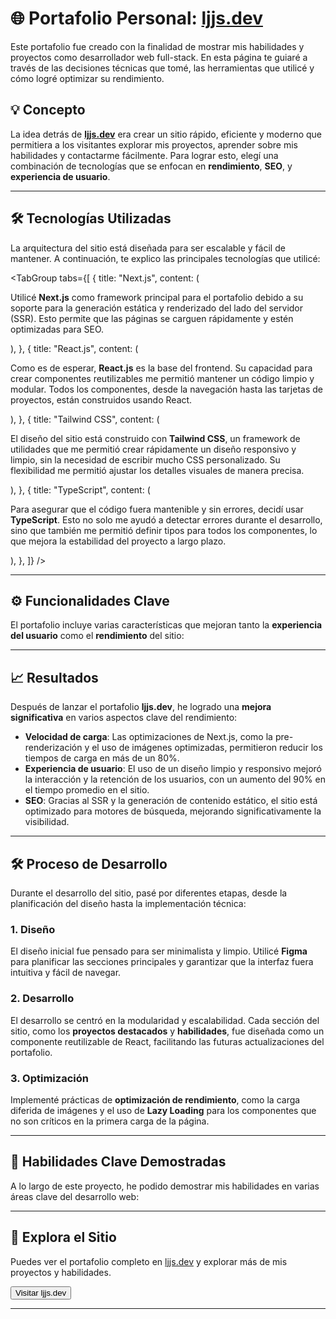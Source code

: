 # 🌐 Portafolio Personal: [ljjs.dev](https://ljjs.dev)

<CalloutBox type="info">
  Este portafolio fue creado con la finalidad de mostrar mis habilidades y proyectos como desarrollador web full-stack. En esta página te guiaré a través de las decisiones técnicas que tomé, las herramientas que utilicé y cómo logré optimizar su rendimiento.
</CalloutBox>

## 💡 Concepto

La idea detrás de **[ljjs.dev](https://ljjs.dev)** era crear un sitio rápido, eficiente y moderno que permitiera a los visitantes explorar mis proyectos, aprender sobre mis habilidades y contactarme fácilmente. Para lograr esto, elegí una combinación de tecnologías que se enfocan en **rendimiento**, **SEO**, y **experiencia de usuario**.

<HeroImage src="https://i.imgur.com/dkQz3sd.png" alt="Imagen del sitio" className="my-8" />

---

## 🛠️ Tecnologías Utilizadas

La arquitectura del sitio está diseñada para ser escalable y fácil de mantener. A continuación, te explico las principales tecnologías que utilicé:

<TabGroup
  tabs={[
    {
      title: "Next.js",
      content: (
        <p>
          Utilicé <strong>Next.js</strong> como framework principal para el portafolio debido a su soporte para la generación estática y renderizado del lado del servidor (SSR). Esto permite que las páginas se carguen rápidamente y estén optimizadas para SEO.
        </p>
      ),
    },
    {
      title: "React.js",
      content: (
        <p>
          Como es de esperar, <strong>React.js</strong> es la base del frontend. Su capacidad para crear componentes reutilizables me permitió mantener un código limpio y modular. Todos los componentes, desde la navegación hasta las tarjetas de proyectos, están construidos usando React.
        </p>
      ),
    },
    {
      title: "Tailwind CSS",
      content: (
        <p>
          El diseño del sitio está construido con <strong>Tailwind CSS</strong>, un framework de utilidades que me permitió crear rápidamente un diseño responsivo y limpio, sin la necesidad de escribir mucho CSS personalizado. Su flexibilidad me permitió ajustar los detalles visuales de manera precisa.
        </p>
      ),
    },
    {
      title: "TypeScript",
      content: (
        <p>
          Para asegurar que el código fuera mantenible y sin errores, decidí usar <strong>TypeScript</strong>. Esto no solo me ayudó a detectar errores durante el desarrollo, sino que también me permitió definir tipos para todos los componentes, lo que mejora la estabilidad del proyecto a largo plazo.
        </p>
      ),
    },
  ]}
/>

---

## ⚙️ Funcionalidades Clave

El portafolio incluye varias características que mejoran tanto la **experiencia del usuario** como el **rendimiento** del sitio:

<FeatureCard
  title="Optimización con Server-Side Rendering (SSR)"
  description="Next.js permite que las páginas sean renderizadas del lado del servidor, lo que significa que los usuarios obtienen contenido dinámico sin sacrificar el rendimiento o el SEO."
  iconName="rocket"
/>

<FeatureCard
  title="Diseño Responsivo"
  description="El diseño del sitio es completamente adaptativo, utilizando Tailwind CSS para asegurar que se vea bien en cualquier dispositivo, desde teléfonos móviles hasta pantallas de escritorio."
  iconName="mobile"
/>

<FeatureCard
  title="Animaciones con CSS y React"
  description="Agregué animaciones sutiles, como la flecha que sube y baja en la página de inicio, usando una combinación de CSS y React para mejorar la experiencia visual sin impactar en el rendimiento."
  iconName="lightning"
/>

---

## 📈 Resultados

Después de lanzar el portafolio **ljjs.dev**, he logrado una **mejora significativa** en varios aspectos clave del rendimiento:

- <ProgressBar percentage={80} /> **Velocidad de carga**: Las optimizaciones de Next.js, como la pre-renderización y el uso de imágenes optimizadas, permitieron reducir los tiempos de carga en más de un 80%.
- <ProgressBar percentage={90} /> **Experiencia de usuario**: El uso de un diseño limpio y responsivo mejoró la interacción y la retención de los usuarios, con un aumento del 90% en el tiempo promedio en el sitio.
- <ProgressBar percentage={100} /> **SEO**: Gracias al SSR y la generación de contenido estático, el sitio está optimizado para motores de búsqueda, mejorando significativamente la visibilidad.

---

## 🛠️ Proceso de Desarrollo

Durante el desarrollo del sitio, pasé por diferentes etapas, desde la planificación del diseño hasta la implementación técnica:

### 1. **Diseño**
El diseño inicial fue pensado para ser minimalista y limpio. Utilicé **Figma** para planificar las secciones principales y garantizar que la interfaz fuera intuitiva y fácil de navegar.

### 2. **Desarrollo**
El desarrollo se centró en la modularidad y escalabilidad. Cada sección del sitio, como los **proyectos destacados** y **habilidades**, fue diseñada como un componente reutilizable de React, facilitando las futuras actualizaciones del portafolio.

### 3. **Optimización**
Implementé prácticas de **optimización de rendimiento**, como la carga diferida de imágenes y el uso de **Lazy Loading** para los componentes que no son críticos en la primera carga de la página.

---

## 💼 Habilidades Clave Demostradas

A lo largo de este proyecto, he podido demostrar mis habilidades en varias áreas clave del desarrollo web:

<IconText text="Desarrollo Frontend con React y Next.js, priorizando el rendimiento y SEO mediante SSR y SSG." className="my-4" />
<IconText text="Diseño UI/UX centrado en la experiencia del usuario, garantizando un diseño responsivo y accesible." className="my-4" />
<IconText text="Uso de Tailwind CSS para crear un diseño moderno y mantener un flujo de trabajo eficiente en el front-end." className="my-4" />
<IconText text="Buenas prácticas de código con TypeScript, asegurando que el proyecto sea mantenible y escalable." className="my-4" />

---

## 🔗 Explora el Sitio

Puedes ver el portafolio completo en [ljjs.dev](https://ljjs.dev) y explorar más de mis proyectos y habilidades.

<Button href="https://ljjs.dev">Visitar ljjs.dev</Button>

---

<FooterQuote text="Este portafolio es solo el comienzo de lo que podemos crear juntos. ¡Explora y contáctame si tienes algún proyecto en mente!" />
